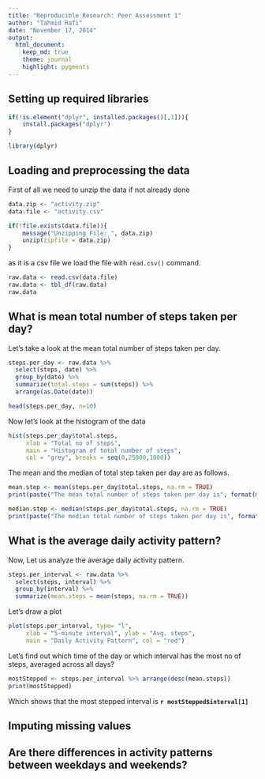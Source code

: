 ```yaml
---
title: "Reproducible Research: Peer Assessment 1"
author: "Tahmid Rafi"
date: "November 17, 2014"
output: 
  html_document:
    keep_md: true
    theme: journal
    highlight: pygments
---
```



## Setting up required libraries

```r
if(!is.element("dplyr", installed.packages()[,1])){
    install.packages("dplyr")
}

library(dplyr)
```


## Loading and preprocessing the data

First of all we need to unzip the data if not already done

```r
data.zip <- "activity.zip"
data.file <- "activity.csv"

if(!file.exists(data.file)){
    message("Unzipping File: ", data.zip)
    unzip(zipfile = data.zip)
}

```

as it is a csv file we load the file with `read.csv()` command.

```r
raw.data <- read.csv(data.file)
raw.data <- tbl_df(raw.data)
raw.data
```

## What is mean total number of steps taken per day?

Let's take a look at the mean total number of steps taken per day.
```r
steps.per_day <- raw.data %>% 
  select(steps, date) %>% 
  group_by(date) %>% 
  summarize(total.steps = sum(steps)) %>% 
  arrange(as.Date(date))

head(steps.per_day, n=10)
```

Now let's look at the histogram of the data

```r
hist(steps.per_day$total.steps, 
     xlab = "Total no of steps", 
     main = "Histogram of total number of steps", 
     col = "grey", breaks = seq(0,25000,1000))
```

The mean and the median of total step taken per day are as follows.

```r
mean.step <- mean(steps.per_day$total.steps, na.rm = TRUE)
print(paste("The mean total number of steps taken per day is", format(mean.step, nsmall = 2, digits = 2)))

median.step <- median(steps.per_day$total.steps, na.rm = TRUE)
print(paste("The median total number of steps taken per day is", format(median.step, nsmall = 2, digits = 2)))
```


## What is the average daily activity pattern?

Now, Let us analyze the average daily activity pattern. 

```r
steps.per_interval <- raw.data %>% 
  select(steps, interval) %>% 
  group_by(interval) %>% 
  summarize(mean.steps = mean(steps, na.rm = TRUE))
```

Let's draw a plot

```r
plot(steps.per_interval, type= "l", 
     xlab = "5-minute interval", ylab = "Avg. steps", 
     main = "Daily Activity Pattern", col = "red")
```

Let's find out which time of the day or which interval has the most no of steps, averaged across all days?

```r
mostStepped <- steps.per_interval %>% arrange(desc(mean.steps))
print(mostStepped)
```

Which shows that the most stepped interval is **`r mostStepped$interval[1]`**


## Imputing missing values



## Are there differences in activity patterns between weekdays and weekends?
